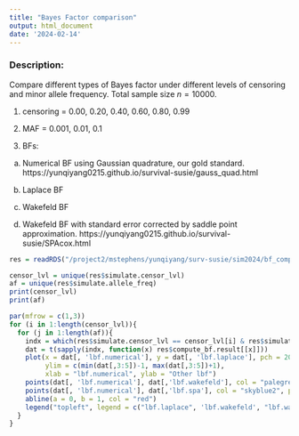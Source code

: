 ```yaml
---
title: "Bayes Factor comparison"
output: html_document
date: '2024-02-14'
---
```



### Description:

Compare different types of Bayes factor under different levels of censoring and minor allele frequency. Total sample size $n=10000$. 

1. censoring = 0.00, 0.20, 0.40, 0.60, 0.80, 0.99

2. MAF = 0.001, 0.01, 0.1

3. BFs: 

(a) Numerical BF using Gaussian quadrature, our gold standard. https://yunqiyang0215.github.io/survival-susie/gauss_quad.html

(b) Laplace BF

(c) Wakefeld BF

(d) Wakefeld BF with standard error corrected by saddle point approximation. https://yunqiyang0215.github.io/survival-susie/SPAcox.html

```r
res = readRDS("/project2/mstephens/yunqiyang/surv-susie/sim2024/bf_comparison202402/res_bf.rds")
```

```r
censor_lvl = unique(res$simulate.censor_lvl)
af = unique(res$simulate.allele_freq)
print(censor_lvl)
print(af)
```

```r
par(mfrow = c(1,3))
for (i in 1:length(censor_lvl)){
  for (j in 1:length(af)){
    indx = which(res$simulate.censor_lvl == censor_lvl[i] & res$simulate.allele_freq == af[j])
    dat = t(sapply(indx, function(x) res$compute_bf.result[[x]]))
    plot(x = dat[, 'lbf.numerical'], y = dat[, 'lbf.laplace'], pch = 20, main = paste0("censor=",censor_lvl[i], ", allele frequency=", af[j]),
         ylim = c(min(dat[,3:5])-1, max(dat[,3:5])+1),
         xlab = "lbf.numerical", ylab = "Other lbf")
    points(dat[, 'lbf.numerical'], dat[,'lbf.wakefeld'], col = "palegreen3", pch = 20)
    points(dat[, 'lbf.numerical'], dat[,'lbf.spa'], col = "skyblue2", pch = 20)
    abline(a = 0, b = 1, col = "red")
    legend("topleft", legend = c("lbf.laplace", 'lbf.wakefeld', "lbf.wakefeld+spa", "y=x"), col = c(1, "palegreen3", "skyblue2", 2), pch = 20)
  }
}
```


